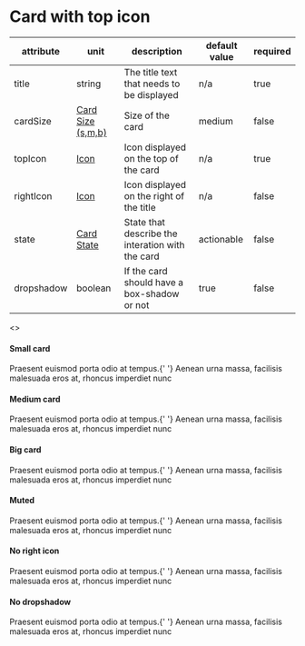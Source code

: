 

<Meta title="JSX/Cards/Card with top icon" />

# Card with top icon

| attribute  | unit                                                                                      | description                                      | default value | required |
| ---------- | ----------------------------------------------------------------------------------------- | ------------------------------------------------ | ------------- | -------- |
| title      | string                                                                                    | The title text that needs to be displayed        | n/a           | true     |
| cardSize   | [Card Size (s,m,b)](?path=/story/jsx-cards-intro--page#card-size-xsmall-small-medium-big) | Size of the card                                 | medium        | false    |
| topIcon    | [Icon](?path=/story/jsx-cards-intro--page#icon)                                           | Icon displayed on the top of the card            | n/a           | true     |
| rightIcon  | [Icon](?path=/story/jsx-cards-intro--page#icon)                                           | Icon displayed on the right of the title         | n/a           | false    |
| state      | [Card State](?path=/story/jsx-cards-intro--page#card-state)                               | State that describe the interation with the card | actionable    | false    |
| dropshadow | boolean                                                                                   | If the card should have a box-shadow or not      | true          | false    |

<Preview>
  <>
    <h4 className="p-h4">Small card</h4>
    <CardWithTopIcon
      title="Lorem ipsum"
      cardSize="small"
      className="wmx6 mt8"
      rightIcon="arrow"
      topIcon={featherLogo}
    >
      <p className="p-p mt16 tc-grey-600">
        Praesent euismod porta odio at tempus.{' '}
        <span className="fw-bold">Aenean urna massa</span>, facilisis malesuada
        eros at, rhoncus imperdiet nunc
      </p>
    </CardWithTopIcon>
    <h4 className="p-h4 mt24">Medium card</h4>
    <CardWithTopIcon
      title="Lorem ipsum"
      cardSize="medium"
      className="wmx6 mt8"
      rightIcon="arrow"
      topIcon={featherLogo}
    >
      <p className="p-p mt16 tc-grey-600">
        Praesent euismod porta odio at tempus.{' '}
        <span className="fw-bold">Aenean urna massa</span>, facilisis malesuada
        eros at, rhoncus imperdiet nunc
      </p>
    </CardWithTopIcon>
    <h4 className="p-h4 mt24">Big card</h4>
    <CardWithTopIcon
      title="Lorem ipsum"
      cardSize="big"
      className="wmx6 mt8"
      rightIcon="arrow"
      topIcon={featherLogo}
    >
      <p className="p-p mt16 tc-grey-600">
        Praesent euismod porta odio at tempus.{' '}
        <span className="fw-bold">Aenean urna massa</span>, facilisis malesuada
        eros at, rhoncus imperdiet nunc
      </p>
    </CardWithTopIcon>
    <h4 className="p-h4 mt24">Muted</h4>
    <CardWithTopIcon
      title="Lorem ipsum"
      className="wmx6 mt8"
      rightIcon="arrow"
      topIcon={featherLogo}
      state="muted"
    >
      <p className="p-p mt16 tc-grey-600">
        Praesent euismod porta odio at tempus.{' '}
        <span className="fw-bold">Aenean urna massa</span>, facilisis malesuada
        eros at, rhoncus imperdiet nunc
      </p>
    </CardWithTopIcon>
    <h4 className="p-h4 mt24">No right icon</h4>
    <CardWithTopIcon
      title="Lorem ipsum"
      topIcon={featherLogo}
      cardSize="small"
      className="wmx6 mt8"
    >
      <p className="p-p mt16 tc-grey-600">
        Praesent euismod porta odio at tempus.{' '}
        <span className="fw-bold">Aenean urna massa</span>, facilisis malesuada
        eros at, rhoncus imperdiet nunc
      </p>
    </CardWithTopIcon>
    <h4 className="p-h4 mt24">No dropshadow</h4>
    <CardWithTopIcon
      title="Lorem ipsum"
      topIcon={featherLogo}
      cardSize="small"
      className="wmx6 mt8"
      dropshadow={false}
    >
      <p className="p-p mt16 tc-grey-600">
        Praesent euismod porta odio at tempus.{' '}
        <span className="fw-bold">Aenean urna massa</span>, facilisis malesuada
        eros at, rhoncus imperdiet nunc
      </p>
    </CardWithTopIcon>
  </>
</Preview>
